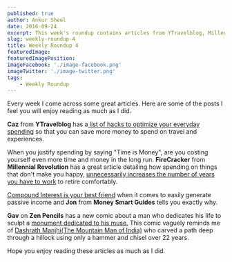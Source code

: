 ```yaml
---
published: true
author: Ankur Sheel
date: 2016-09-24
excerpt: This week's roundup contains articles from YTravelblog, Millenial Revolution, Money Smart Guides and Zen Pencils. Hope you enjoy reading these articles as much as I did.
slug: weekly-roundup-4
title: Weekly Roundup 4
featuredImage:
featuredImagePosition:
imageFacebook: './image-facebook.png'
imageTwitter: './image-twitter.png'
tags:
    - Weekly Roundup
---
```


Every week I come across some great articles. Here are some of the posts I feel you will enjoy reading as much as I did.

**Caz** from **YTravelblog** has a[ list of hacks to optimize your everyday spending](http://www.ytravelblog.com/life-hacks-living-expenses/) so that you can save more money to spend on travel and experiences.

When you justify spending by saying "Time is Money", are you costing yourself even more time and money in the long run. **FireCracker** from **Millennial Revolution** has a great article detailing how spending on things that don't make you happy, [unnecessarily increases the number of years you have to work](http://www.millennial-revolution.com/build/how-much-is-your-time-really-worth/) to retire comfortably.

[Compound Interest is your best friend](http://www.moneysmartguides.com/compound-versus-simple-interest) when it comes to easily generate passive income and **Jon** from **Money Smart Guides** tells you exactly why.

**Gav** on **Zen Pencils** has a new comic about a man who dedicates his life to sculpt a [monument dedicated to his muse.](http://zenpencils.com/comic/muse/) This comic vaguely reminds me of [Dashrath Manjhi(The Mountain Man of India)](https://en.wikipedia.org/wiki/Dashrath_Manjhi) who carved a path deep through a hillock using only a hammer and chisel over 22 years.

Hope you enjoy reading these articles as much as I did.
